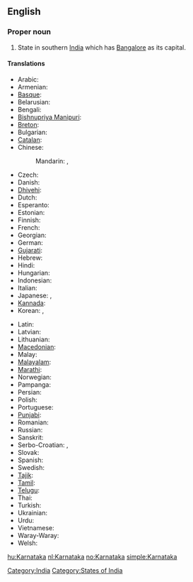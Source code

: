 ==English==
{{wikipedia}}

===Proper noun===
{{en-proper noun}}

# State in southern [[India]] which has [[Bangalore]] as its capital.

====Translations====
{{trans-top|state in southern India}}
* Arabic: {{t|ar|كارناتاكا|f|tr=karnaataka}}
* Armenian: {{t-|hy|Կառնատակա|tr=Kaṙnataka}}
* [[Basque]]: {{t-|eu|Karnataka|xs=Basque}}
* Belarusian: {{t-|be|Карнатака|f|tr=Karnátaka|xs=Belarusian}}
* Bengali: {{t-|bn|কর্ণাটক|sc=Beng|xs=Bengali}}
* [[Bishnupriya Manipuri]]: {{tø|bpy|কর্ণাটক|sc=Beng}}
* [[Breton]]: {{t-|br|Karnataka|xs=Breton}}
* Bulgarian: {{t-|bg|Карнатака|f|tr=Karnátaka}}
* [[Catalan]]: {{t-|ca|Karnataka}}
* Chinese:
*: Mandarin: {{t|cmn|卡納塔克邦|sc=Hani}}, {{t|cmn|卡纳塔克邦|tr=Kǎnàtǎkè-bāng|sc=Hani}}
* Czech: {{t-|cs|Karnátaka|f}}
* Danish: {{t-|da|Karnataka}}
* [[Dhivehi]]: {{tø|dv|ކަރްނާޓަކާ}}
* Dutch: {{t+|nl|Karnataka}}
* Esperanto: {{t|eo|Karnatako|xs=Esperanto}}
* Estonian: {{t-|et|Karnataka}}
* Finnish: {{t-|fi|Karnataka}}
* French: {{t-|fr|Karnataka}}
* Georgian: {{t|ka|კარნატაკა|tr=karnataka|sc=Geor|xs=Georgian}}
* German: {{t-|de|Karnataka}}
* [[Gujarati]]: {{t-|gu|કર્ણાટક|sc=Gujr|xs=Gujarati}}
* Hebrew: {{t|he|קארנאטקה}}
* Hindi: {{t-|hi|कर्नाटक|tr=karnāṭaka|xs=Hindi}}
* Hungarian: {{t+|hu|Karnátaka}}
* Indonesian: {{t-|id|Karnataka|xs=Indonesian}}
* Italian: {{t-|it|Karnataka}}
* Japanese: {{t|ja|カルナータカ州|tr=Karunātaka shū}}, {{t|ja|カルナータカ|tr=Karunātaka}}
* [[Kannada]]: {{t-|kn|ಕರ್ನಾಟಕ|tr=karnāṭaka|sc=Knda|xs=Kannada}}
* Korean: {{t|ko|카르나타카 주|tr=Kareunataka ju|sc=Hang}}, {{t|ko|카르나타카|tr=Kareunataka|sc=Hang}}
{{trans-mid}}
* Latin: {{t|la|Carnatica}}
* Latvian: {{t|lv|Karnātaka|xs=Latvian}}
* Lithuanian: {{t-|lt|Karnataka|xs=Lithuanian}}
* [[Macedonian]]: {{t-|mk|Карнатака}}
* Malay: {{t-|ms|Karnataka|xs=Malay}}
* [[Malayalam]]: {{t-|ml|കര്ണാടക|tr=karṇāṭaka|sc=Mlym|xs=Malayalam}}
* [[Marathi]]: {{t-|mr|कर्नाटक|sc=Deva|xs=Marathi}}
* Norwegian: {{t+|no|Karnataka}}
* Pampanga: {{tø|pam|Karnataka}}
* Persian: {{t|fa|کارناتاکا|xs=Persian}}
* Polish: {{t-|pl|Karnataka}}
* Portuguese: {{t-|pt|Karnataka}}
* [[Punjabi]]: {{tø|pa|کرناٹک|sc=pa-Arab}}
* Romanian: {{t-|ro|Karnataka}}
* Russian: {{t-|ru|Карнатака|f|tr=Karnátaka}}
* Sanskrit: {{t-|sa|कर्णाटक|xs=Sanskrit}}
* Serbo-Croatian: {{tø|sh|Карнатака|sc=Cyrl|xs=Serbo-Croatian}}, {{tø|sh|Karnataka|xs=Serbo-Croatian}}
* Slovak: {{t-|sk|Karnátaka}}
* Spanish: {{t-|es|Karnataka}}
* Swedish: {{t-|sv|Karnataka}}
* [[Tajik]]: {{t|tg|Карнотако|sc=Cyrl|xs=Tajik}}
* [[Tamil]]: {{t-|ta|கர்நாடகம்|tr=karnāṭakam|xs=Tamil}}
* [[Telugu]]: {{t-|te|కర్ణాటక|tr=karṇāṭaka}}
* Thai: {{t|th|รัฐกรณาฏกะ|tr=rát gon-nâat-gà}}
* Turkish: {{t-|tr|Karnataka}}
* Ukrainian: {{t-|uk|Карнатака|f|tr=Karnátaka|xs=Ukrainian}}
* Urdu: {{t-|ur|کرناٹک|xs=Urdu}}
* Vietnamese: {{t-|vi|Karnataka|xs=Vietnamese}}
* Waray-Waray: {{tø|war|Karnataka}}
* Welsh: {{t-|cy|Karnataka|xs=Welsh}}
{{trans-bottom}}

[[Category:India]]
[[Category:States of India]]

[[hu:Karnataka]]
[[nl:Karnataka]]
[[no:Karnataka]]
[[simple:Karnataka]]